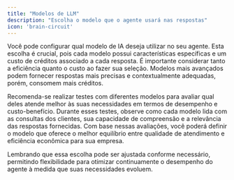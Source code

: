```yaml
---
title: "Modelos de LLM"
description: "Escolha o modelo que o agente usará nas respostas"
icon: 'brain-circuit'
---
```


Você pode configurar qual modelo de IA deseja utilizar no seu agente. Esta escolha é crucial, pois cada modelo possui características específicas e um custo de créditos associado a cada resposta. É importante considerar tanto a eficiência quanto o custo ao fazer sua seleção. Modelos mais avançados podem fornecer respostas mais precisas e contextualmente adequadas, porém, consomem mais créditos.

Recomenda-se realizar testes com diferentes modelos para avaliar qual deles atende melhor às suas necessidades em termos de desempenho e custo-benefício. Durante esses testes, observe como cada modelo lida com as consultas dos clientes, sua capacidade de compreensão e a relevância das respostas fornecidas. Com base nessas avaliações, você poderá definir o modelo que oferece o melhor equilíbrio entre qualidade de atendimento e eficiência econômica para sua empresa.

Lembrando que essa escolha pode ser ajustada conforme necessário, permitindo flexibilidade para otimizar continuamente o desempenho do agente à medida que suas necessidades evoluem.